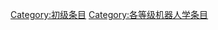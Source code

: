 {{catmore1|[[Wikipedia:机器人学专题|Wikipedia:机器人学专题]]}}
{{Wikipedia category}}
{{emptycat}}
{{Articles by Quality|topic=机器人学|project=机器人学|format=toc}}

[[Category:初级条目|Category:初级条目]]
[[Category:各等级机器人学条目|Category:各等级机器人学条目]]